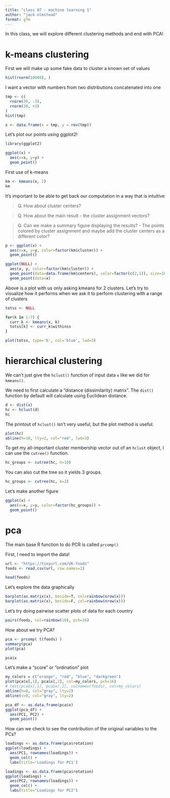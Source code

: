 ```yaml
---
title: "class 07 - machine learning 1"
author: "jack olmstead"
format: gfm
---
```


In this class, we will explore different clustering methods and end with PCA!

# k-means clustering

First we will make up some fake data to cluster a known set of values

```r
hist(rnorm(10000), )
```

I want a vector with numbers from two distributions concatenated into one

```r
tmp <- c(
  rnorm(30, -3),
  rnorm(30, +3)
)
hist(tmp)

x <- data.frame(x = tmp, y = rev(tmp))
```

Let's plot our points using ggplot2!

```r
library(ggplot2)

ggplot(x) +
  aes(x=x, y=y) +
  geom_point()
```

First use of k-means

```r
km <- kmeans(x, 2)
km
```

It's important to be able to get back our computation in a way that is intuitive

> Q. How about cluster centers?

> Q. How about the main result - the cluster assignment vectors?

> Q. Can we make a summary figure displaying the results? - The points colored by cluster assignment and maybe add the cluster centers as a different color?

```r
p <- ggplot(x) +
  aes(x=x, y=y, color=factor(km$cluster)) +
  geom_point()
```

```r
ggplot(NULL) +
  aes(x, y, color=factor(km$cluster)) +
  geom_point(data=data.frame(km$centers), color=factor(c(2,1)), size=10) +
  geom_point(data=x)
```

Above is a plot with us only asking kmeans for 2 clusters. Let's try to visualize how it performs when we ask it to perform clustering with a range of clusters

```r
totss <- NULL

for(k in 1:7) {
  curr_k <- kmeans(x, k)
  totss[k] <- curr_k$withinss
}

plot(totss, type='b', col='blue', lwd=3)
```

# hierarchical clustering

We can't just give the `hclust()` function of input data `x` like we did for `kmeans()`.

We need to first calculate a "distance (dissimilarity) matrix". The `dist()` function by default will calculate using Euclidean distance.

```r
d <- dist(x)
hc <- hclust(d)
hc
```

The printout of `hclust()` isn't very useful, but the plot method is useful.

```r
plot(hc)
abline(h=10, lty=2, col="red", lwd=3)
```

To get my all-important cluster membership vector out of an `hclust` object, I can use the `cutree()` function.

```r
hc_groups <- cutree(hc, h=10)
```

You can also cut the tree so it yields 3 groups.

```r
hc_groups <- cutree(hc, k=2)
```

Let's make another figure

```r
ggplot(x) +
  aes(x=x, y=y, color=factor(hc_groups)) + 
  geom_point()
```

# pca

The main base R function to do PCR is called `prcomp()`

First, I need to import the data!

```r
url <- "https://tinyurl.com/UK-foods"
foods <- read.csv(url, row.names=1)

head(foods)
```

Let's explore the data graphically

```r
barplot(as.matrix(x), beside=T, col=rainbow(nrow(x)))
barplot(as.matrix(x), beside=F, col=rainbow(nrow(x)))
```

Let's try doing pairwise scatter plots of data for each country

```r
pairs(foods, col=rainbow(10), pch=16)
```

How about we try PCA?

```r
pca <- prcomp( t(foods) )
summary(pca)
plot(pca)
```

```r
pca$x
```

Let's make a "score" or "ordination" plot

```r
my_colors = c("orange", "red", "blue", "darkgreen")
plot(pca$x[,1], pca$x[,2], col=my_colors, pch=16)
# text(pca$x[,1], pca$x[,2], colnames(foods), col=my_colors)
abline(h=0, col="gray", lty=2)
abline(v=0, col="gray", lty=2)
```

```r
pca_df <- as.data.frame(pca$x)
ggplot(pca_df) +
  aes(PC1, PC2) +
  geom_point()
```

How can we check to see the contribution of the original variables to the PCs?

```r
loadings <- as.data.frame(pca$rotation)
ggplot(loadings) +
  aes(PC1, rownames(loadings)) +
  geom_col() +
  labs(title='Loadings for PC1')
```

```r
loadings <- as.data.frame(pca$rotation)
ggplot(loadings) +
  aes(PC2, rownames(loadings)) +
  geom_col() +
  labs(title="Loadings for PC2")
```

